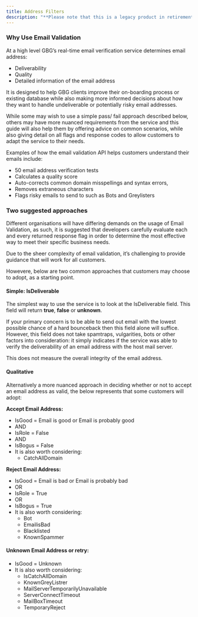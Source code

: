 ```yaml
---
title: Address Filters
description: "**Please note that this is a legacy product in retirement.**"
---
```


### Why Use Email Validation
At a high level GBG’s real-time email verification service determines email address:

- Deliverability
- Quality
- Detailed information of the email address

It is designed to help GBG clients improve their on-boarding process or existing database while also making more informed decisions about how they want to handle undeliverable or potentially risky email addresses.

While some may wish to use a simple pass/ fail approach described below, others may have more nuanced requirements from the service and this guide will also help them by offering advice on common scenarios, while also giving detail on all flags and response codes to allow customers to adapt the service to their needs.

Examples of how the email validation API helps customers understand their emails include:

- 50 email address verification tests
- Calculates a quality score
- Auto-corrects common domain misspellings and syntax errors,
- Removes extraneous characters
- Flags risky emails to send to such as Bots and Greylisters

### Two suggested approaches
Different organisations will have differing demands on the usage of Email Validation, as such, it is suggested that developers carefully evaluate each and every returned response flag in order to determine the most effective way to meet their specific business needs.

Due to the sheer complexity of email validation, it’s challenging to provide guidance that will work for all customers.  

Howevere, below are two common approaches that customers may choose to adopt, as a starting point.

#### Simple: IsDeliverable
The simplest way to use the service is to look at the IsDeliverable field. This field will return **true**, **false** or **unknown**.

If your primary concern is to be able to send out email with the lowest possible chance of a hard bounceback then this field alone will suffice. However, this field does not take spamtraps, vulgarities, bots or other factors into consideration: it simply indicates if the service was able to verify the deliverability of an email address with the host mail server.

This does not measure the overall integrity of the email address.

#### Qualitative
Alternatively a more nuanced approach in deciding whether or not to accept an email address as valid, the below represents that some customers will adopt:

**Accept Email Address:**

- IsGood = Email is good or Email is probably good
- AND
- IsRole = False
- AND
- IsBogus = False
- It is also worth considering:
  - CatchAllDomain

**Reject Email Address:**

- IsGood = Email is bad or Email is probably bad
- OR
- IsRole = True
- OR
- IsBogus = True
- It is also worth considering:
  - Bot
  - EmailisBad
  - Blacklisted
  - KnownSpammer

#### Unknown Email Address or retry:

- IsGood = Unknown
- It is also worth considering:
  - IsCatchAllDomain
  - KnownGreyListrer
  - MailServerTemporarilyUnavailable
  - ServerConnectTimeout
  - MailBoxTimeout
  - TemporaryReject